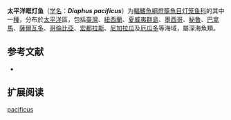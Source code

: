 {{Speciesbox
| name = 太平洋眶灯鱼
| status = NE
| status_system = IUCN3.1
| image = 
| genus = Diaphus
| species = pacificus
| authority = [[Parr|Parr]], 1931
| synonyms = 
}}

'''太平洋眶灯鱼'''（[[学名|学名]]：'''''Diaphus pacificus'''''）为[[輻鰭魚綱|輻鰭魚綱]][[燈籠魚目|燈籠魚目]][[灯笼鱼科|灯笼鱼科]]的其中一[[種|種]]，分布於[[太平洋|太平洋]]區，包括[[臺灣|臺灣]]、[[紐西蘭|紐西蘭]]、[[夏威夷群島|夏威夷群島]]、[[墨西哥|墨西哥]]、[[秘魯|秘魯]]、[[巴拿馬|巴拿馬]]、[[薩爾瓦多|薩爾瓦多]]、[[哥倫比亞|哥倫比亞]]、[[宏都拉斯|宏都拉斯]]、[[尼加拉瓜|尼加拉瓜]]及[[厄瓜多|厄瓜多]]等海域，屬深海魚類。

== 参考文献 ==
{{refbegin}}
*{{FishBase_species|genus=Diaphus|species=pacificus|year=2012|month=1}}
{{refend}}

==扩展阅读==
{{refbegin}}
{{Wikispecies-inline|Diaphus pacificus|太平洋眶灯鱼}}
{{refend}}
{{Taxonbar|from=Q2397335}}

[[Category:眶灯鱼属|pacificus]]


{{灯笼鱼目小作品}}